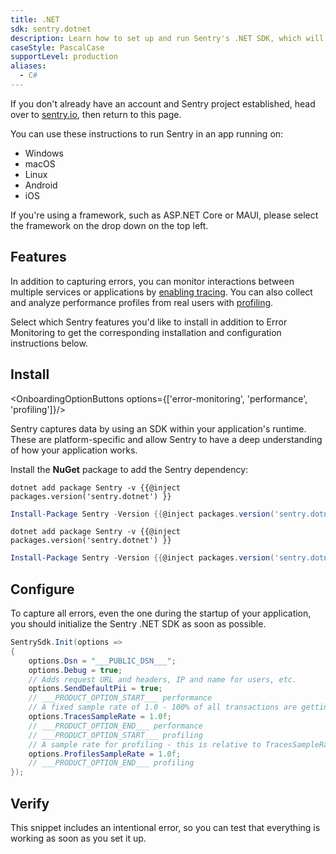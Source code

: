 ```yaml
---
title: .NET
sdk: sentry.dotnet
description: Learn how to set up and run Sentry's .NET SDK, which will automatically report errors and exceptions in your application.
caseStyle: PascalCase
supportLevel: production
aliases:
  - C#
---
```


<Alert>

If you don't already have an account and Sentry project established, head over to [sentry.io](https://sentry.io/signup/), then return to this page.

</Alert>

You can use these instructions to run Sentry in an app running on:

* Windows
* macOS
* Linux
* Android
* iOS

If you're using a framework, such as ASP.NET Core or MAUI, please select the framework on the drop down on the top left.

## Features

In addition to capturing errors, you can monitor interactions between multiple services or applications by [enabling tracing](/concepts/key-terms/tracing/). You can also collect and analyze performance profiles from real users with [profiling](/product/explore/profiling/).

Select which Sentry features you'd like to install in addition to Error Monitoring to get the corresponding installation and configuration instructions below.

## Install

<OnboardingOptionButtons options={['error-monitoring', 'performance', 'profiling']}/>

Sentry captures data by using an SDK within your application's runtime. These are platform-specific and allow Sentry to have a deep understanding of how your application works.

Install the **NuGet** package to add the Sentry dependency:

<OnboardingOption optionId="error-monitoring">

  ```shell {tabTitle:.NET Core CLI}
  dotnet add package Sentry -v {{@inject packages.version('sentry.dotnet') }}
  ```

  ```powershell {tabTitle:Package Manager}
  Install-Package Sentry -Version {{@inject packages.version('sentry.dotnet') }}
  ```

</OnboardingOption>

<OnboardingOption optionId="performance">

  ```shell {tabTitle:.NET Core CLI}
  dotnet add package Sentry -v {{@inject packages.version('sentry.dotnet') }}
  ```

  ```powershell {tabTitle:Package Manager}
  Install-Package Sentry -Version {{@inject packages.version('sentry.dotnet') }}
  ```

</OnboardingOption>

## Configure

To capture all errors, even the one during the startup of your application, you should initialize the Sentry .NET SDK as soon as possible.

```csharp
SentrySdk.Init(options =>
{
    options.Dsn = "___PUBLIC_DSN___";
    options.Debug = true;
    // Adds request URL and headers, IP and name for users, etc.
    options.SendDefaultPii = true;
    // ___PRODUCT_OPTION_START___ performance
    // A fixed sample rate of 1.0 - 100% of all transactions are getting sent
    options.TracesSampleRate = 1.0f;
    // ___PRODUCT_OPTION_END___ performance
    // ___PRODUCT_OPTION_START___ profiling
    // A sample rate for profiling - this is relative to TracesSampleRate
    options.ProfilesSampleRate = 1.0f;
    // ___PRODUCT_OPTION_END___ profiling
});
```

## Verify

This snippet includes an intentional error, so you can test that everything is working as soon as you set it up.

<PlatformContent includePath="getting-started-verify" />
